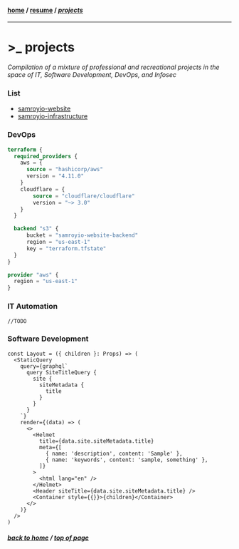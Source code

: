 #### [home](/) / [resume](/resume) / [*projects*](/projects)
---
# >_ projects

_Compilation of a mixture of professional and recreational projects in the space of IT, Software Development, DevOps, and Infosec_

### List

- [samroyio-website](https://github.com/samroy92/samroyio-website)
- [samroyio-infrastructure](https://github.com/samroy92/samroyio-infrastructure)

### DevOps

``` terraform
terraform {
  required_providers {
    aws = {
      source = "hashicorp/aws"
      version = "4.11.0"
    }
    cloudflare = {
        source = "cloudflare/cloudflare"
        version = "~> 3.0"
    }
  }

  backend "s3" {
      bucket = "samroyio-website-backend"
      region = "us-east-1"
      key = "terraform.tfstate"
  }
}

provider "aws" {
  region = "us-east-1"
}
```

### IT Automation
```
//TODO
```

### Software Development
```
const Layout = ({ children }: Props) => (
  <StaticQuery
    query={graphql`
      query SiteTitleQuery {
        site {
          siteMetadata {
            title
          }
        }
      }
    `}
    render={(data) => (
      <>
        <Helmet
          title={data.site.siteMetadata.title}
          meta={[
            { name: 'description', content: 'Sample' },
            { name: 'keywords', content: 'sample, something' },
          ]}
        >
          <html lang="en" />
        </Helmet>
        <Header siteTitle={data.site.siteMetadata.title} />
        <Container style={{}}>{children}</Container>
      </>
    )}
  />
)
```

##### [back to home](/) / [top of page](#top) 